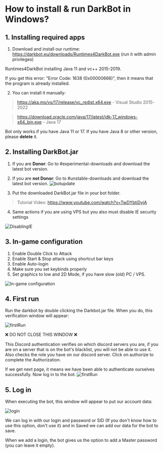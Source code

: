 # How to install & run DarkBot in Windows?

## 1. Installing required apps
1. Download and install our runtime: https://darkbot.eu/downloads/Runtimes4DarkBot.exe (run it with admin privileges)

Runtimes4DarkBot installing Java 11 and vc++ 2015-2019. 

If you get this error: "Error Code: 1638 (0x00000666)", then it means that the program is already installed.

2. You can install it manually:
> https://aka.ms/vs/17/release/vc_redist.x64.exe - Visual Studio 2015-2022

> https://download.oracle.com/java/17/latest/jdk-17_windows-x64_bin.exe - Java 17

Bot only works if you have Java 11 or 17. If you have Java 8 or other version, please **delete** it.

## 2. Installing DarkBot.jar
1. If you are **Donor**: Go to #experimental-downloads and download the latest bot version.
2. If you are **not Donor**:  Go to #unstable-downloads and download the latest bot version.
![botupdate](public/botupdate.png)

3. Put the downloaded DarkBot.jar file in your bot folder.

> Tutorial Video: https://www.youtube.com/watch?v=TwDYbtiDyjA

4. Same actions if you are using VPS but you also must disable IE security settings

![DisablingIE](public/vps_ieDisable.png)

## 3. In-game configuration
 1. Enable Double Click to Attack
 2. Enable Start & Stop attack using shortcut bar keys
 3. Enable Auto-login
 4. Make sure you set keybinds properly
 5. Set graphics to low and 2D Mode, if you have slow (old) PC / VPS.

![In-game configuration](public/ingameConf.png)

## 4. First run

Run the darkbot by double clicking the Darkbot.jar file. When you do, this verification window will appear:

![firstRun](public/discordAuth.png)

❌ DO NOT CLOSE THIS WINDOW ❌

This Discord authentication verifies on which discord servers you are, if you are on a server that is on the bot's blacklist, you will not be able to use it.
Also checks the role you have on our discord server. Click on authorize to complete the Authorization.

If we get next page, it means we have been able to authenticate ourselves successfully.
Now log in to the bot.
![firstRun](public/discordAuth2.png)

## 5. Log in
When executing the bot, this window will appear to put our account data:

![login](public/login.png)

We can log in with our login and password or SID (If you don't know how to use this option, don't use it) and in Saved we can add our data for the bot to save.

When we add a login, the bot gives us the option to add a Master password (you can leave it empty).